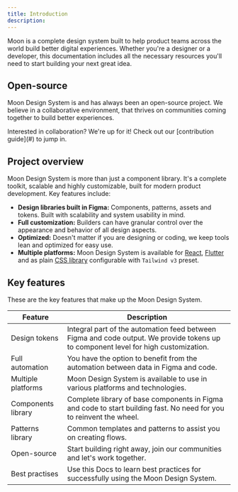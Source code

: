 ```yaml
---
title: Introduction
description:
---
```

Moon is a complete design system built to help product teams across the world build better digital experiences. Whether you're a designer or a developer, this documentation includes all the necessary resources you'll need to start building your next great idea.

## Open-source

Moon Design System is and has always been an open-source project. We believe in a collaborative environment, that thrives on communities coming together to build better experiences.

<Note title="Note">
 Interested in collaboration? We're up for it! Check out our [contribution guide](#) to jump in.
</Note>

## Project overview

Moon Design System is more than just a component library. It's a complete toolkit, scalable and highly customizable, built for modern product development. Key features include:

- **Design libraries built in Figma:** Components, patterns, assets and tokens. Built with scalability and system usability in mind.
- **Full customization:** Builders can have granular control over the appearance and behavior of all design aspects.
- **Optimized:** Doesn't matter if you are designing or coding, we keep tools lean and optimized for easy use.
- **Multiple platforms:** Moon Design System is available for [React](https://react.moon.io/?path=/docs/installation-guide--docs), [Flutter](https://flutter.moon.io/) and as plain [CSS library](https://ui.moon.io/) configurable with `Tailwind v3` preset.

## Key features

These are the key features that make up the Moon Design System.

| **Feature**                   | **Description**                                          |
|-------------------------------|----------------------------------------------------------|
| Design tokens                 | Integral part of the automation feed between Figma and code output. We provide tokens up to component level for high customization. |
| Full automation               | You have the option to benefit from the automation between data in Figma and code. |
| Multiple platforms            | Moon Design System is available to use in various platforms and technologies. |
| Components library            | Complete library of base components in Figma and code to start building fast. No need for you to reinvent the wheel. |
| Patterns library              | Common templates and patterns to assist you on creating flows. |
| Open-source                   | Start building right away, join our communities and let's work together. |
| Best practises                | Use this Docs to learn best practices for successfully using the Moon Design System. |
